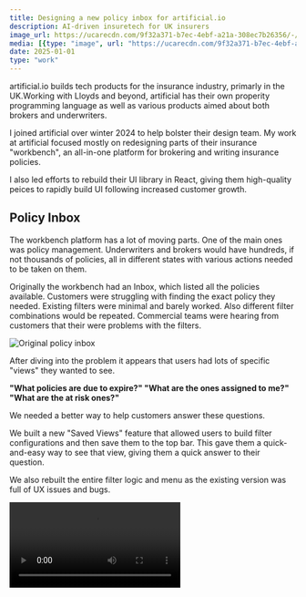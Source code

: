```yaml
---
title: Designing a new policy inbox for artificial.io
description: AI-driven insuretech for UK insurers
image_url: https://ucarecdn.com/9f32a371-b7ec-4ebf-a21a-308ec7b26356/-/scale_crop/1000x1000/
media: [{type: "image", url: "https://ucarecdn.com/9f32a371-b7ec-4ebf-a21a-308ec7b26356/-/scale_crop/1000x1000/" }]
date: 2025-01-01
type: "work"
---
```



artificial.io builds tech products for the insurance industry, primarly in the UK.Working with Lloyds and beyond,
artificial has their own properity programming language as well as various products aimed about both brokers
and underwriters.

I joined artificial over winter 2024 to help bolster their design team. My work at artificial focused mostly on
redesigning parts of their insurance "workbench", an all-in-one platform for brokering and writing insurance policies.

I also led efforts to rebuild their UI library in React, giving them high-quality peices to rapidly build UI following increased customer growth.

## Policy Inbox

The workbench platform has a lot of moving parts. One of the main ones was policy management. Underwriters and brokers would have hundreds, if not thousands of policies, all in different states with various actions needed to be taken on them.

Originally the workbench had an Inbox, which listed all the policies available. Customers were struggling with finding the exact policy they needed. Existing filters were minimal and barely worked.
Also different filter combinations would be repeated. Commercial teams were hearing from customers that their were problems with the filters.

<Image src="https://ucarecdn.com/
d07123b3-7be4-4365-a68b-daa186c6d3c4/
-/preview/1000x562/" alt="Original policy inbox" />

After diving into the problem it appears that users had lots of specific "views" they wanted to see.

**"What policies are due to expire?" "What are the ones assigned to me?" "What are the at risk ones?"**

We needed a better way to help customers answer these questions.

We built a new "Saved Views" feature that allowed users to build filter configurations and then save them to the top bar. This gave them a quick-and-easy way to see that view, giving them a quick answer to their question.

We also rebuilt the entire filter logic and menu as the existing version was full of UX issues and bugs.

<Video src="https://utfs.io/f/0X1QxrmMTXAjv3kvOmweAJ46FwCmiUfbxtHjVu53qpT1EKln" title="New Policy Inbox for artificial.io workbench" />

One of the coolest features saving whatever view the user was last on to our cache. That meant when users returned to the page, the results would load instantly.
As users went cycled through their saved views, the results would display instantly and then call the API to get any updates.

## UI library
